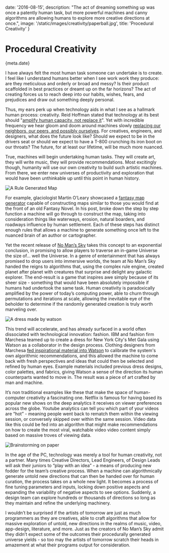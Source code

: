 
date: '2016-08-15',
description: "The act of dreaming something up was once a patently human task, but more powerful machines and canny algorithms are allowing humans to explore more creative directions at once.",
image: '/static/images/creativity/paperball.jpg',
title: 'Procedural Creativity'
}


# Procedural Creativity

<Date>{meta.date}</Date>

I have always felt the most human task someone can undertake is to create. I feel like I understand humans better when I see work work they produce: are they meticulous and orderly or broad and messy? Is their product scaffolded in best practices or dreamt up on the far horizons? The act of creating forces us to reach deep into our habits, wishes, fears, and prejudices and draw out something deeply personal.

Thus, my ears perk up when technology aids in what I see as a hallmark human process: creativity. Reid Hoffman stated that technology at its best should "[amplify human capacity, not replace it](http://www.huffingtonpost.com/dawn-nakagawa/reid-hoffman-invest-technologies_b_6702220.html)". Yet with incredible frequency we hear gloom and doom around machines slowly [replacing our neighbors, our peers, and possibly ourselves](http://www.economist.com/news/special-report/21700758-will-smarter-machines-cause-mass-unemployment-automation-and-anxiety). For creatives, engineers, and designers, what does the future look like? Should we expect to be in the drivers seat or should we expect to have a T-800 crunching its iron boot on our throats? The future, for at least our lifetime, will be much more nuanced.

True, machines will begin undertaking human tasks. They will create art, they will write music, they will provide recommendations. Most excitingly though, humanity will use our own creativity to build such artistic machines. From there, we enter new universes of productivity and exploration that would have been unthinkable up until this point in human history.

![A Rule Generated Map](/static/images/creativity/mapgeneration.jpg)

For example, glaciologist Martin O’Leary showcased a [fantasy map generator](http://mewo2.com/notes/terrain/) capable of constructing maps similar to those you would find at the front of an old Fantasy Novel. In his post, broke down the step by step function a machine will go through to construct the map, taking into consideration things like waterways, erosion, natural boarders, and roadways influence by human settlement. Each of these steps has distinct enough rules that allows a machine to generate something once left to the nuanced brain of an author or cartographer.

Yet the recent release of [No Man’s Sky](http://www.no-mans-sky.com/) takes this concept to an exponential conclusion, in promising to allow players to traverse an in-game Universe the size of… well the Universe. In a genre of entertainment that has always promised to drop users into immersive worlds, the team at No Man’s Sky handed the reigns to algorithms that, using the complex rule engine, created planet after planet with creatures that surprise and delight any galactic explorer. The end-result is a game that inspires awe simply because of its sheer size - something that would have been absolutely impossible if humans had undertook the same task. Human creativity is paradoxically amplified by the power of today’s computing power, able to churn through permutations and iterations at scale, allowing the inevitable eye of the beholder to determine if the randomly generated creation is truly worth marveling over.

![A dress made by watson](/static/images/creativity/watsondress.jpg)

This trend will accelerate, and has already surfaced in a world often dissociated with technological innovation: fashion. IBM and fashion firm Marchesa teamed up to create a dress for New York City's Met Gala using Watson as a collaborator in the design process. Clothing designers from Marchesa [fed inspirational material into Watson](https://www.youtube.com/watch?v=6AtAibldNYY) to calibrate the system's own algorithmic recommendations, and this allowed the machine to come back with fresh perspectives and ideas that could then be selected and refined by human eyes. Example materials included previous dress designs, color palettes, and fabrics, giving Watson a sense of the direction its human counterparts wanted to move in. The result was a piece of art crafted by man and machine.

It’s non traditional examples like these that make the space of human-computer creativity a fascinating one. Netflix is famous for having based its popular new shows on the deep analytics it receives on viewer preferences across the globe. Youtube analytics can tell you which part of your videos are “hot” - meaning people went back to rematch them within the viewing session, or conversely skipped over within the same session. Video data like this could be fed into an algorithm that might make recommendations on how to create the most viral, watchable video video content simply based on massive troves of viewing data.

![Brainstorming on paper](/static/images/creativity/paperball.jpg)

In the age of the PC, technology was merely a tool for human creativity, not a partner. Many times Creative Directors, Lead Engineers, of Design Leads will ask their juniors to “play with an idea” - a means of producing new fodder for the team’s creative process. When a machine can algorithmically generate untold new directions that can then be handed over for human curation, the process takes on a whole new light. It becomes a process of fine tuning parameters and inputs, locking down positive aspects and expanding the variability of negative aspects to see options. Suddenly, a design team can explore hundreds or thousands of directions so long as they maintain and refine the underlying machinery.

I wouldn’t be surprised if the artists of tomorrow are just as much programmers as they are creatives, able to craft algorithms that allow for massive exploration of untold, new directions in the realms of music, video, app-design, literature, and more. Just as the creators of No Man’s Sky admit they didn’t expect some of the outcomes their procedurally generated universe yields - so too may the artists of tomorrow scratch their heads in amazement at what their programs output for consideration.